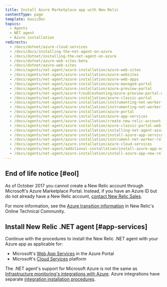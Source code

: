 ```yaml
---
title: Install Azure Marketplace app with New Relic
contentType: page
template: basicDoc
topics:
  - Agents
  - NET agent
  - Azure installation
redirects:
  - /docs/dotnet/azure-cloud-services
  - /docs/docs/installing-the-net-agent-on-azure
  - /docs/dotnet/installing-the-net-agent-on-azure
  - /docs/dotnet/azure-web-sites-beta
  - /docs/dotnet/azure-web-sites
  - /docs/agents/net-agent/azure-installation/azure-web-sites
  - /docs/agents/net-agent/azure-installation/azure-websites
  - /docs/agents/net-agent/azure-installation/azure-web-apps
  - /docs/agents/net-agent/azure-installation/azure-managed-portal
  - /docs/agents/net-agent/azure-installation/azure-preview-portal
  - /docs/agents/net-agent/azure-troubleshooting/azure-preview-portal-uses-default-values
  - /docs/agents/net-agent/azure-installation/azure-classic-portal
  - /docs/agents/net-agent/azure-installation/instrumenting-net-worker-role-azure
  - /docs/agents/net-agent/azure-installation/instrumenting-net-worker-role-azure-cloud-service
  - /docs/agents/net-agent/azure-installation/azure-portal
  - /docs/agents/net-agent/azure-installation/azure-app-services
  - /docs/agents/net-agent/azure-installation/create-new-relic-account-azure-portal
  - /docs/agents/net-agent/azure-installation/azure-classic-portal-web-apps
  - /docs/agents/net-agent/azure-installation/installing-net-agent-azure
  - /docs/agents/net-agent/azure-installation/install-azure-app-services
  - /docs/agents/net-agent/azure-installation/instrument-net-worker-role-azure-cloud-service
  - /docs/agents/net-agent/azure-installation/azure-cloud-services
  - /docs/agents/net-agent/additional-installation/install-azure-app-new-relic
  - /docs/agents/net-agent/azure-installation/install-azure-app-new-relic
---
```


## End of life notice [#eol]

As of October 2017 you cannot create a New Relic account through Microsoft's Azure Marketplace Portal. Instead, if you have an Azure ID but do not already have a New Relic account, [contact New Relic Sales](https://newrelic.com/about/contact-us).

For more information, see the [Azure transition information](https://discuss.newrelic.com/t/new-relic-apm-for-azure-marketplace-eol-notice/52358) in New Relic's Online Technical Community.

## Install New Relic .NET agent [#app-services]

Continue with the procedures to install the New Relic .NET agent with your Azure app as applicable for:

* Microsoft's [Web App Services](/docs/agents/net-agent/azure-installation/install-app-azure-web-apps) in the Azure Portal
* Microsoft's [Cloud Services](/docs/agents/net-agent/azure-installation/install-app-azure-cloud-services) platform

The .NET agent's support for Microsoft Azure is not the same as [Infrastructure monitoring's integrations with Azure](/docs/infrastructure/microsoft-azure-integrations/getting-started/introduction-azure-monitoring-integrations). Azure integrations have separate [integration installation procedures](/docs/infrastructure/microsoft-azure-integrations/getting-started/activate-azure-integrations).
